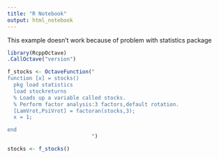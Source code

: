 ```yaml
---
title: "R Notebook"
output: html_notebook
---
```


This example doesn't work because of problem with statistics package

```r
library(RcppOctave)
.CallOctave("version")
```

```r
f_stocks <- OctaveFunction("
function [x] = stocks() 
  pkg load statistics
  load stockreturns
  % Loads up a variable called stocks.
  % Perform factor analysis:3 factors,default rotation.
  [LamVrot,PsiVrot] = factoran(stocks,3);
  x = 1;

end
                           ")
```


```r
stocks <- f_stocks()
```

